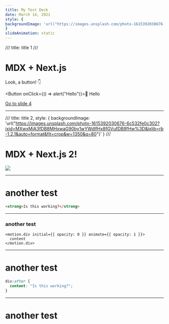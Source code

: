 ```yaml
---
title: My Test Deck
date: March 14, 2021
style: {
backgroundImage: 'url("https://images.unsplash.com/photo-1615392030676-6c532fe0c302?ixid=MXwxMjA3fDB8MHxwaG90by1wYWdlfHx8fGVufDB8fHw%3D&ixlib=rb-1.2.1&auto=format&fit=crop&w=1350&q=80")'
}
slideAnimation: static
---
```


///
title: title 1
///

# MDX + Next.js

Look, a button! 👇

<Button onClick={() => alert("Hello")}>👋 Hello</Button>

<MotionDemo />

[Go to slide 4](/decks/My-Test-Deck/4)

---

///
title: title 2,
style: {
backgroundImage: 'url("https://images.unsplash.com/photo-1615392030676-6c532fe0c302?ixid=MXwxMjA3fDB8MHxwaG90by1wYWdlfHx8fGVufDB8fHw%3D&ixlib=rb-1.2.1&auto=format&fit=crop&w=1350&q=80")'
}
///

# MDX + Next.js 2!

<img src="https://images.unsplash.com/photo-1615392030676-6c532fe0c302?ixid=MXwxMjA3fDB8MHxwaG90by1wYWdlfHx8fGVufDB8fHw%3D&ixlib=rb-1.2.1&auto=format&fit=crop&w=1350&q=80" />

---

# another test

```html
<strong>Is this working?</strong>
```

---

<div style={{textAlign:'center'}}>

### another test

</div>

```tsx showLineNumbers
<motion.div initial={{ opacity: 0 }} animate={{ opacity: 1 }}>
  content
</motion.div>
```

---

# another test

```css
div:after {
  content: "Is this working?";
}
```

---

# another test
